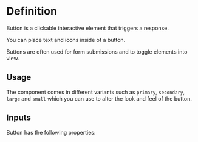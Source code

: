 
<Meta title="Button" />

# Definition

Button is a clickable interactive element that triggers a response.

You can place text and icons inside of a button.

Buttons are often used for form submissions and to toggle elements into view.

## Usage

The component comes in different variants such as `primary`, `secondary`, `large` and `small` which you can use to alter the look and feel of the button.

## Inputs

Button has the following properties:

<Controls />